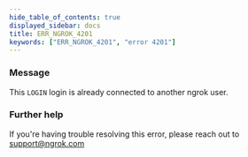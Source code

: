 ```yaml
---
hide_table_of_contents: true
displayed_sidebar: docs
title: ERR_NGROK_4201
keywords: ["ERR_NGROK_4201", "error 4201"]
---
```


### Message

This `LOGIN` login is already connected to another ngrok user.

### Further help

If you're having trouble resolving this error, please reach out to [support@ngrok.com](mailto:support@ngrok.com?subject=Help%20with%20ERR_NGROK_4201)
